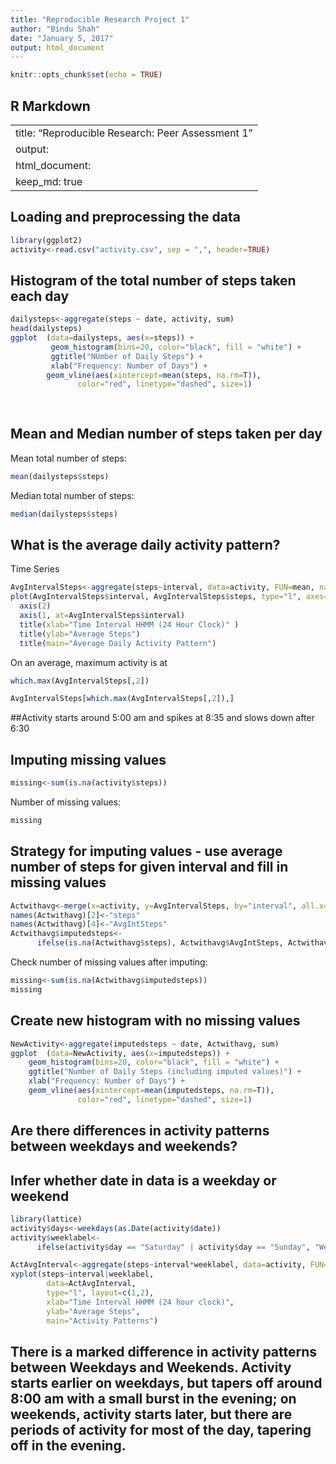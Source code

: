 ---
title: "Reproducible Research Project 1"
author: "Bindu Shah"
date: "January 5, 2017"
output: html_document
---

```{r setup, include=FALSE}
knitr::opts_chunk$set(echo = TRUE)
```

## R Markdown

---
title: "Reproducible Research: Peer Assessment 1"
output: 
  html_document:
    keep_md: true
---


## Loading and preprocessing the data
```{r}
library(ggplot2)
activity<-read.csv("activity.csv", sep = ",", header=TRUE)
```

## Histogram of the total number of steps taken each day
```{r fig1, echo=TRUE, fig.height=8}
dailysteps<-aggregate(steps ~ date, activity, sum)
head(dailysteps)
ggplot  (data=dailysteps, aes(x=steps)) +
         geom_histogram(bins=20, color="black", fill = "white") +
         ggtitle("NUmber of Daily Steps") +
         xlab("Frequency: Number of Days") +
        geom_vline(aes(xintercept=mean(steps, na.rm=T)), 
               color="red", linetype="dashed", size=1)
         
      
```


## Mean and Median number of steps taken per day
Mean total number of steps:
```{r}
mean(dailysteps$steps)
```

Median total number of steps:
```{r}
median(dailysteps$steps)
```


## What is the average daily activity pattern?
Time Series
```{r}
AvgIntervalSteps<-aggregate(steps~interval, data=activity, FUN=mean, na..action=na.omit)
plot(AvgIntervalSteps$interval, AvgIntervalSteps$steps, type="l", axes=F, xlab="", ylab="")
  axis(2)
  axis(1, at=AvgIntervalSteps$interval)
  title(xlab="Time Interval HHMM (24 Hour Clock)" )
  title(ylab="Average Steps")
  title(main="Average Daily Activity Pattern")

```

On an average, maximum activity is at 
```{r}
which.max(AvgIntervalSteps[,2])

AvgIntervalSteps[which.max(AvgIntervalSteps[,2]),]
```
##Activity starts around 5:00 am and spikes at 8:35 and slows down after 6:30

## Imputing missing values


```{r}
missing<-sum(is.na(activity$steps))
```
Number of missing values:
```{r}
missing
```

## Strategy for imputing values - use average number of steps for given interval and fill in missing values
```{r }
Actwithavg<-merge(x=activity, y=AvgIntervalSteps, by="interval", all.x=TRUE)
names(Actwithavg)[2]<-"steps"
names(Actwithavg)[4]<-"AvgIntSteps"
Actwithavg$imputedsteps<-
      ifelse(is.na(Actwithavg$steps), Actwithavg$AvgIntSteps, Actwithavg$steps)
```

Check number of missing values after imputing:
```{r}
missing<-sum(is.na(Actwithavg$imputedsteps))
missing
```
## Create new histogram with no missing values
```{r}
NewActivity<-aggregate(imputedsteps ~ date, Actwithavg, sum)
ggplot  (data=NewActivity, aes(x=imputedsteps)) +
    geom_histogram(bins=20, color="black", fill = "white") +
    ggtitle("Number of Daily Steps (including imputed values)") +
    xlab("Frequency: Number of Days") +
    geom_vline(aes(xintercept=mean(imputedsteps, na.rm=T)), 
               color="red", linetype="dashed", size=1)

```

## Are there differences in activity patterns between weekdays and weekends?
## Infer whether date in data is a weekday or weekend
```{r}
library(lattice)
activity$days<-weekdays(as.Date(activity$date))
activity$weeklabel<-
      ifelse(activity$day == "Saturday" | activity$day == "Sunday", "Weekend", "Weekday")

ActAvgInterval<-aggregate(steps~interval*weeklabel, data=activity, FUN=mean, na..action=na.omit)
xyplot(steps~interval|weeklabel, 
        data=ActAvgInterval, 
        type="l", layout=c(1,2), 
        xlab="Time Interval HHMM (24 hour clock)", 
        ylab="Average Steps", 
        main="Activity Patterns")

```


## There is a marked difference in activity patterns between Weekdays and Weekends. Activity starts earlier on weekdays, but tapers off around 8:00 am with a small burst in the evening; on weekends, activity starts later, but there are periods of activity for most of the day, tapering off in the evening.

